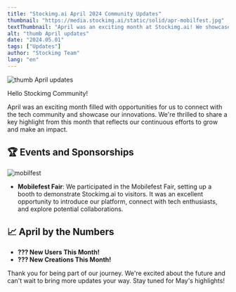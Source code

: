 ```yaml
---
title: "Stockimg.ai April 2024 Community Updates"
thumbnail: "https://media.stockimg.ai/static/solid/apr-mobilfest.jpg"
textThumbnail: "April was an exciting month at Stockimg.ai! We showcased our innovative platform at Mobilefest and connected with visitors and potential collaborators."
alt: "thumb April updates"
date: "2024.05.01"
tags: ["Updates"]
author: "Stockimg Team"
lang: "en"
---
```


![thumb April updates](https://media.stockimg.ai/static/solid/apr-mobilfest.jpg)

Hello Stockimg Community!

April was an exciting month filled with opportunities for us to connect with the tech community and showcase our innovations. We're thrilled to share a key highlight from this month that reflects our continuous efforts to grow and make an impact.  

## 🏆 Events and Sponsorships  

![mobilfest](https://media.stockimg.ai/static/solid/apr-mobilfest.jpg)

- **Mobilefest Fair**: We participated in the Mobilefest Fair, setting up a booth to demonstrate Stockimg.ai to visitors. It was an excellent opportunity to introduce our platform, connect with tech enthusiasts, and explore potential collaborations.   

## 📈 April by the Numbers  

- **??? New Users This Month!**  
- **??? New Creations This Month!**  

Thank you for being part of our journey. We're excited about the future and can't wait to bring more updates your way. Stay tuned for May's highlights!  